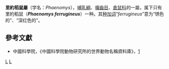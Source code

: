 {{Speciesbox 
| taxon = Phaenomys ferrugineus
| name = 里約稻鼠
| status = VU 
| status_system = IUCN3.1
| authority = [[Oldfield_Thomas|Thomas]], 1917
}}

'''里約稻鼠屬'''（学名：''Phaenomys''），[[哺乳綱|哺乳綱]]、[[囓齒目|囓齒目]]、[[倉鼠科|倉鼠科]]的一屬，属下只有里約稻鼠（'''''Phaenomys ferrugineus'''''）一种。其[[种加词|种加词]]“''ferrugineus''”意为“锈色的”、“深红色的”。

==參考文獻==
*中國科學院，《中國科學院動物研究所的世界動物名稱資料庫》，[https://web.archive.org/web/20050718232917/http://vzd.brim.ac.cn/division/fauna/index.asp]
{{Taxonbar|from=Q1763562}}

[[Category:里約稻鼠屬|L]]
[[Category:1917年描述的分类群|L]]